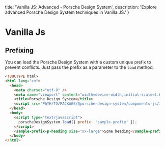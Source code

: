   title: 'Vanilla JS: Advanced - Porsche Design System',
  description: 'Explore advanced Porsche Design System techniques in Vanilla JS.'
}

# Vanilla Js

## Prefixing

You can load the Porsche Design System with a custom unique prefix to prevent conflicts. Just pass the prefix as a
parameter to the `load` method.

```html
<!DOCTYPE html>
<html lang="en">
  <head>
    <meta charset="utf-8" />
    <meta name="viewport" content="width=device-width,initial-scale=1.0" />
    <title>Porsche Design System</title>
    <script src="PATH/TO/PACKAGE/@porsche-design-system/components-js/index.js"></script>
  </head>
  <body>
    <script type="text/javascript">
      porscheDesignSystem.load({ prefix: 'sample-prefix' });
    </script>
    <sample-prefix-p-heading size="xx-large">Some heading</sample-prefix-p-heading>
  </body>
</html>
```
